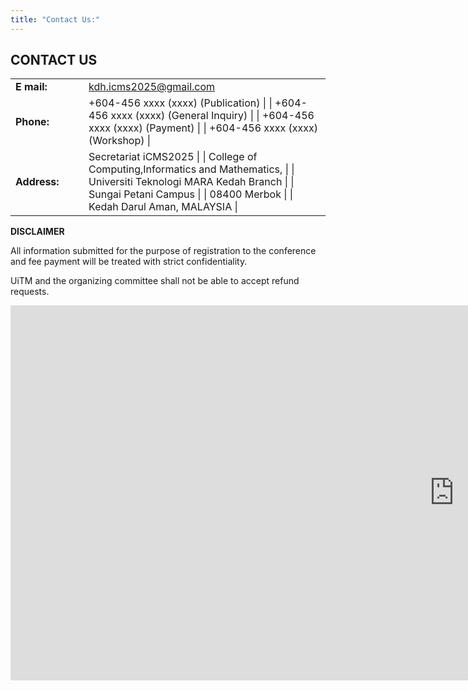 ```yaml
---
title: "Contact Us:"
---
```


## CONTACT US\

+-----------------:+----------------------------------------------------------+
| **E mail:**      | [kdh.icms2025@gmail.com](mailto:kdh.icms2025@gmail.com)     |
+------------------+----------------------------------------------------------+
| **Phone:**       | +604-456 xxxx (xxxx) (Publication)     |
|                  |                                                          |
|                  | +604-456 xxxx (xxxx) (General Inquiry) |
|                  |                                                          |
|                  | +604-456 xxxx (xxxx) (Payment)      |
|                  |                                                          |
|                  | +604-456 xxxx (xxxx) (Workshop)                 |
+------------------+----------------------------------------------------------+
| **Address:**     | Secretariat iCMS2025                                     |
|                  |                                                          |
|                  | College of Computing,Informatics and Mathematics,        |
|                  |                                                          |
|                  | Universiti Teknologi MARA Kedah Branch                   |
|                  |                                                          |
|                  | Sungai Petani Campus                                     |
|                  |                                                          |
|                  | 08400 Merbok                                             |
|                  |                                                          |
|                  | Kedah Darul Aman, MALAYSIA                            |
+------------------+----------------------------------------------------------+

**DISCLAIMER**

All information submitted for the purpose of registration to the conference and fee payment will be treated with strict confidentiality.

UiTM and the organizing committee shall not be able to accept refund requests.

:::{.column-screen}
<iframe src="https://www.google.com/maps/embed?pb=!1m14!1m8!1m3!1d7940.046924816018!2d100.44855080950923!3d5.709748581724618!3m2!1i1024!2i768!4f13.1!3m3!1m2!1s0x304b28adfa3c0e53%3A0xe310799cc09dac88!2sUiTM%20Kedah!5e0!3m2!1sen!2smy!4v1702024845764!5m2!1sen!2smy" width="1420" height="600" style="border:0;" allowfullscreen="true" loading="lazy" referrerpolicy="no-referrer-when-downgrade"></iframe>
:::
